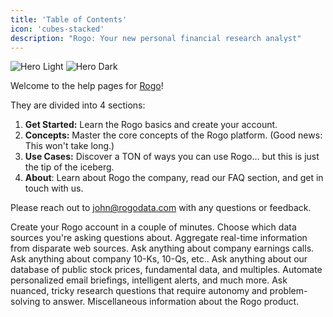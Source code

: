 ```yaml
---
title: 'Table of Contents'
icon: 'cubes-stacked'
description: "Rogo: Your new personal financial research analyst"
---
```


<img
  className="block dark:hidden"
  src="/images/rogo-logo.svg"
  alt="Hero Light"
/>
<img
  className="hidden dark:block"
  src="/images/rogo-logo.svg"
  alt="Hero Dark"
/>

Welcome to the help pages for [Rogo](https://tryrogo.com/)!

They are divided into 4 sections: 

1. **Get Started:** Learn the Rogo basics and create your account.
2. **Concepts:** Master the core concepts of the Rogo platform. (Good news: This won't take long.)
3. **Use Cases:** Discover a TON of ways you can use Rogo... but this is just the tip of the iceberg.
4. **About**: Learn about Rogo the company, read our FAQ section, and get in touch with us.

Please reach out to [john@rogodata.com](mailto:john@rogodata.com) with any questions or feedback.

<CardGroup cols={2}>
  <Card
    title="Creating an Account"
    icon="address-book"
    href="create-account"
  >
    Create your Rogo account in a couple of minutes.
  </Card>
  <Card
    title="Selecting a Data Source"
    icon="business-time"
    href="Concepts/chat"
  >
    Choose which data sources you're asking questions about.
  </Card>
  <Card
    title="Searching on Web"
    icon="server"
    href="searching-on-web"
  >
    Aggregate real-time information from disparate web sources.
  </Card>
  <Card
    title="Searching on Earnings Call Transcripts"
    icon="phone-volume"
    href="searching-on-earnings-call-transcripts"
  >
    Ask anything about company earnings calls.
  </Card>
  <Card
    title="Searching on SEC Filings"
    icon="table-list"
    href="searching-on-sec-filings"
  >
    Ask anything about company 10-Ks, 10-Qs, etc..
  </Card>
  <Card
    title="Searching on Financial Data"
    icon="circle-dollar-to-slot"
    href="searching-on-financial-data"
  >
    Ask anything about our database of public stock prices, fundamental data, and multiples.
  </Card>
  <Card
    title="Automated Workflows"
    icon="rocket"
    href="automated-workflows"
  >
    Automate personalized email briefings, intelligent alerts, and much more.
  </Card>
  <Card
    title="Deep Research"
    icon="researchgate"
    href="Concepts/deep-research"
  >
    Ask nuanced, tricky research questions that require autonomy and problem-solving to answer.
  </Card>
  <Card
    title="FAQs"
    icon="person-circle-question"
    href="about/faqs"
  >
    Miscellaneous information about the Rogo product.
  </Card>
</CardGroup>
